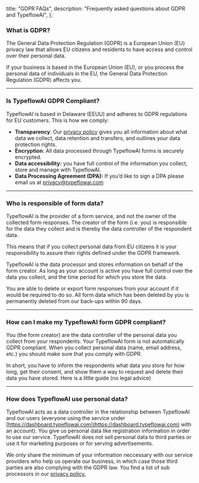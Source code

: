 
  title: "GDPR FAQs",
  description: "Frequently asked questions about GDPR and TypeflowAI",
};

### **What is GDPR?**

The General Data Protection Regulation (GDPR) is a European Union (EU) privacy law that allows EU citizens and residents to have access and control over their personal data.

If your business is based in the European Union (EU), or you process the personal data of individuals in the EU, the General Data Protection Regulation (GDPR) affects you.

---

### **Is TypeflowAI GDPR Compliant?**

TypeflowAI is based in Delaware (EEUU) and adheres to GDPR regulations for EU customers. This is how we comply:

- **Transparency**: Our [privacy policy](/privacy) gives you all information about what data we collect, data retention and transfers, and outlines your data protection rights.
- **Encryption**: All data processed through TypeflowAI forms is securely encrypted.
- **Data accessibility:** you have full control of the information you collect, store and manage with TypeflowAI.
- **Data Processing Agreement (DPA):** If you’d like to sign a DPA please email us at privacy@typeflowai.com

---

### **Who is responsible of form data?**

TypeflowAI is the provider of a form service, and not the owner of the collected form responses. The creator of the form (i.e. you) is responsible for the data they collect and is thereby the data controller of the respondent data.

This means that if you collect personal data from EU citizens it is your responsibility to assure their rights defined under the GDPR framework.

TypeflowAI is the data processor and stores information on behalf of the form creator. As long as your account is active you have full control over the data you collect, and the time period for which you store the data.

You are able to delete or export form responses from your account if it would be required to do so. All form data which has been deleted by you is permanently deleted from our back-ups within 90 days.

---

### **How can I make my TypeflowAI form GDPR compliant?**

You (the form creator) are the data controller of the personal data you collect from your respondents. Your TypeflowAI form is not automatically GDPR compliant. When you collect personal data (name, email address, etc.) you should make sure that you comply with GDPR.

In short, you have to inform the respondents what data you store for how long, get their consent, and show them a way to request and delete their data you have stored. Here is a little guide (no legal advice)

---

### **How does TypeflowAI use personal data?**

TypeflowAI acts as a data controller in the relationship between TypeflowAI and our users (everyone using the service under [https://dashboard.typeflowai.com](https://dashboard.typeflowai.com) with an account). You give us personal data like registration information in order to use our service. TypeflowAI does not sell personal data to third parties or use it for marketing purposes or for serving advertisements.

We only share the minimum of your information neccessary with our service providers who help us operate our business, in which case those third parties are also complying with the GDPR law. You find a list of sub processors in our [privacy policy.](https://typeflowai.com/privacy-policy)


